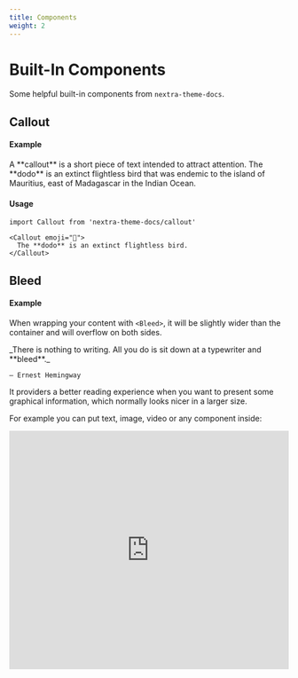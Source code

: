 ```yaml
---
title: Components
weight: 2
---
```


# Built-In Components

Some helpful built-in components from `nextra-theme-docs`.

## Callout


#### Example

<Callout>
  A **callout** is a short piece of text intended to attract attention.
</Callout>

<Callout emoji="🦤">
  The **dodo** is an extinct flightless bird that was endemic to the island of Mauritius, east of Madagascar in the Indian Ocean.
</Callout>

#### Usage

```mdx
import Callout from 'nextra-theme-docs/callout'

<Callout emoji="🦤">
  The **dodo** is an extinct flightless bird.
</Callout>
```

## Bleed


#### Example

When wrapping your content with `<Bleed>`, it will be slightly wider than the container
and will overflow on both sides.

<Bleed>
  <div style={{ border: '1px solid #888', padding: '4rem 2.5rem', textAlign: 'center' }}>
    _There is nothing to writing. All you do is sit down at a typewriter and **bleed**._

    — Ernest Hemingway
  </div>
</Bleed>

It providers a better reading experience when you want to present some graphical information, which normally
looks nicer in a larger size.

For example you can put text, image, video or any component inside:

<Bleed>
  <iframe width="100%" height="430" src="https://www.youtube.com/embed/3hccXiXI0u8" frameborder="0" allow="accelerometer; autoplay; clipboard-write; encrypted-media; gyroscope; picture-in-picture" allowfullscreen/>
</Bleed>

You can even make it full-bleed using `<Bleed full>`:

<Bleed full>
  ![Landscape](https://source.unsplash.com/eaxwP9J_V6s/1600x398)
</Bleed>

#### Usage

```mdx
import Bleed from 'nextra-theme-docs/bleed'

<Bleed>
  Hey, I can use **Markdown** syntax here.
</Bleed>

<Bleed full>
  ![Landscape](https://source.unsplash.com/eaxwP9J_V6s/1600x398)
</Bleed>

<Bleed full>
  <iframe src="https://codesandbox.io/embed/swr-states-4une7"
     width="100%"
     height="500px"
     title="SWR-States"
   ></iframe>
</Bleed>
```
